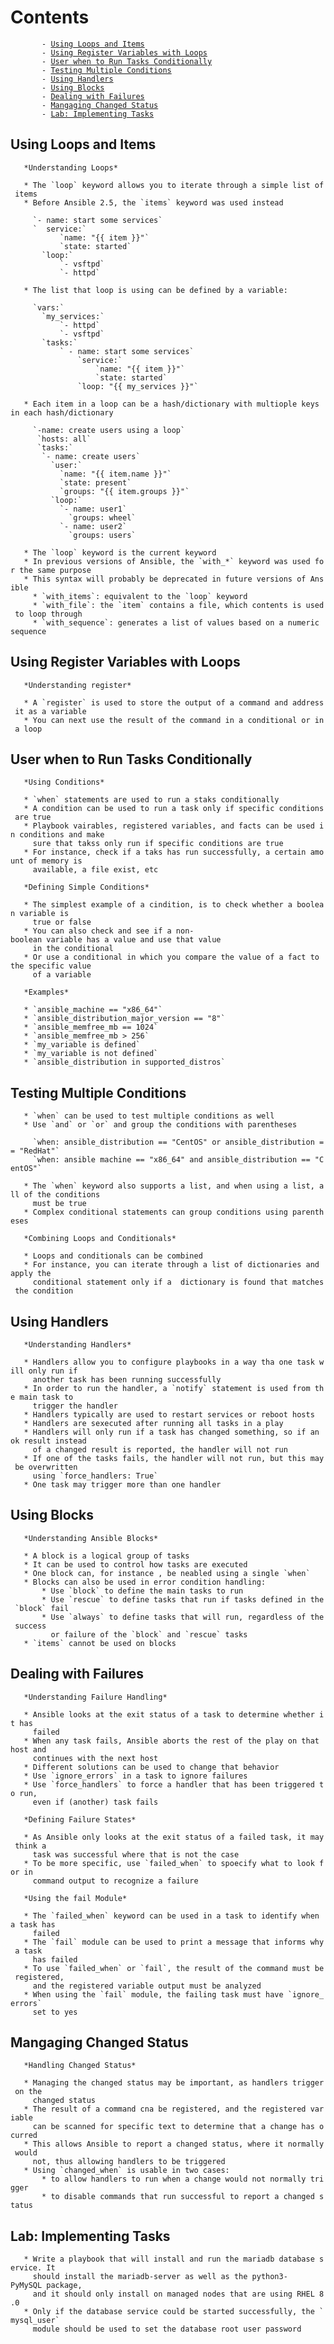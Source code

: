 = Contents =
        - [[#Using Loops and Items|Using Loops and Items]]
        - [[#Using Register Variables with Loops|Using Register Variables with Loops]]
        - [[#User when to Run Tasks Conditionally|User when to Run Tasks Conditionally]]
        - [[#Testing Multiple Conditions|Testing Multiple Conditions]]
        - [[#Using Handlers|Using Handlers]]
        - [[#Using Blocks|Using Blocks]]
        - [[#Dealing with Failures|Dealing with Failures]]
        - [[#Mangaging Changed Status|Mangaging Changed Status]]
        - [[#Lab: Implementing Tasks|Lab: Implementing Tasks]]

== Using Loops and Items ==

    *Understanding Loops*
    
    * The `loop` keyword allows you to iterate through a simple list of items
    * Before Ansible 2.5, the `items` keyword was used instead 
      
      `- name: start some services`
      `  service:`
            `name: "{{ item }}"`
            `state: started`
        `loop:`
            `- vsftpd`
            `- httpd`
            
    * The list that loop is using can be defined by a variable: 
      
      `vars:`
        `my_services:`
            `- httpd`
            `- vsftpd`
        `tasks:`
            ` - name: start some services`
                `service:`
                    `name: "{{ item }}"`
                    `state: started`
                `loop: "{{ my_services }}"`

    * Each item in a loop can be a hash/dictionary with multiople keys in each hash/dictionary 
      
      `-name: create users using a loop`
       `hosts: all`
       `tasks:`
        `- name: create users`
          `user:`
            `name: "{{ item.name }}"`
            `state: present`
            `groups: "{{ item.groups }}"`
          `loop:`
            `- name: user1`
              `groups: wheel`
            `- name: user2`
              `groups: users`
      
    * The `loop` keyword is the current keyword
    * In previous versions of Ansible, the `with_*` keyword was used for the same purpose
    * This syntax will probably be deprecated in future versions of Ansible 
      * `with_items`: equivalent to the `loop` keyword
      * `with_file`: the `item` contains a file, which contents is used to loop through
      * `with_sequence`: generates a list of values based on a numeric sequence

== Using Register Variables with Loops ==

    *Understanding register*
    
    * A `register` is used to store the output of a command and address it as a variable
    * You can next use the result of the command in a conditional or in a loop

== User when to Run Tasks Conditionally ==

    *Using Conditions*
    
    * `when` statements are used to run a staks conditionally
    * A condition can be used to run a task only if specific conditions are true
    * Playbook vairables, registered variables, and facts can be used in conditions and make 
      sure that takss only run if specific conditions are true
    * For instance, check if a taks has run successfully, a certain amount of memory is 
      available, a file exist, etc

    *Defining Simple Conditions*
    
    * The simplest example of a cindition, is to check whether a boolean variable is 
      true or false
    * You can also check and see if a non-boolean variable has a value and use that value 
      in the conditional
    * Or use a conditional in which you compare the value of a fact to the specific value 
      of a variable
    
    *Examples*
    
    * `ansible_machine == "x86_64"`
    * `ansible_distribution_major_version == "8"`
    * `ansible_memfree_mb == 1024`
    * `ansible_memfree_mb > 256`
    * `my_variable is defined`
    * `my_variable is not defined`
    * `ansible_distribution in supported_distros`

== Testing Multiple Conditions ==

    * `when` can be used to test multiple conditions as well
    * Use `and` or `or` and group the conditions with parentheses 
      
      `when: ansible_distribution == "CentOS" or ansible_distribution == "RedHat"`
      `when: ansible machine == "x86_64" and ansible_distribution == "CentOS"`
      
    * The `when` keyword also supports a list, and when using a list, all of the conditions 
      must be true
    * Complex conditional statements can group conditions using parentheses

    *Combining Loops and Conditionals*
    
    * Loops and conditionals can be combined
    * For instance, you can iterate through a list of dictionaries and apply the 
      conditional statement only if a  dictionary is found that matches the condition

== Using Handlers ==

    *Understanding Handlers*
    
    * Handlers allow you to configure playbooks in a way tha one task will only run if 
      another task has been running successfully 
    * In order to run the handler, a `notify` statement is used from the main task to 
      trigger the handler
    * Handlers typically are used to restart services or reboot hosts
    * Handlers are sexecuted after running all tasks in a play
    * Handlers will only run if a task has changed something, so if an ok result instead 
      of a changed result is reported, the handler will not run
    * If one of the tasks fails, the handler will not run, but this may be overwritten 
      using `force_handlers: True`
    * One task may trigger more than one handler

== Using Blocks ==

    *Understanding Ansible Blocks*
    
    * A block is a logical group of tasks
    * It can be used to control how tasks are executed
    * One block can, for instance , be neabled using a single `when`
    * Blocks can also be used in error condition handling:
        * Use `block` to define the main tasks to run
        * Use `rescue` to define tasks that run if tasks defined in the `block` fail
        * Use `always` to define tasks that will run, regardless of the success 
          or failure of the `block` and `rescue` tasks
    * `items` cannot be used on blocks

== Dealing with Failures ==

    *Understanding Failure Handling*
    
    * Ansible looks at the exit status of a task to determine whether it has 
      failed
    * When any task fails, Ansible aborts the rest of the play on that host and 
      continues with the next host
    * Different solutions can be used to change that behavior
    * Use `ignore_errors` in a task to ignore failures
    * Use `force_handlers` to force a handler that has been triggered to run, 
      even if (another) task fails

    *Defining Failure States*
    
    * As Ansible only looks at the exit status of a failed task, it may think a 
      task was successful where that is not the case
    * To be more specific, use `failed_when` to spoecify what to look for in 
      command output to recognize a failure

    *Using the fail Module*
    
    * The `failed_when` keyword can be used in a task to identify when a task has 
      failed
    * The `fail` module can be used to print a message that informs why a task 
      has failed
    * To use `failed_when` or `fail`, the result of the command must be registered, 
      and the registered variable output must be analyzed
    * When using the `fail` module, the failing task must have `ignore_errors` 
      set to yes

== Mangaging Changed Status ==

    *Handling Changed Status*
    
    * Managing the changed status may be important, as handlers trigger on the 
      changed status
    * The result of a command cna be registered, and the registered variable 
      can be scanned for specific text to determine that a change has ocurred
    * This allows Ansible to report a changed status, where it normally would 
      not, thus allowing handlers to be triggered
    * Using `changed_when` is usable in two cases:
        * to allow handlers to run when a change would not normally trigger
        * to disable commands that run successful to report a changed status

== Lab: Implementing Tasks ==

    * Write a playbook that will install and run the mariadb database service. It 
      should install the mariadb-server as well as the python3-PyMySQL package,
      and it should only install on managed nodes that are using RHEL 8.0
    * Only if the database service could be started successfully, the `mysql_user` 
      module should be used to set the database root user password
